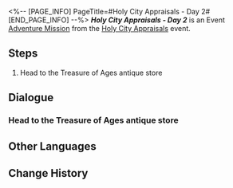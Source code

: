 <%-- [PAGE_INFO]
PageTitle=#Holy City Appraisals - Day 2#
[END_PAGE_INFO] --%>
{{Stub|Dialogue.}}
{{Mission Infobox
|id            = 8031402
|title         = 
|image         = <!--Mission Holy City Appraisals - Day 2.png-->
|type          = Adventure
|event_name    = Holy City Appraisals
|chapter       = 
|requirements  = [[Adventure Mission]] ''[[Holy City Appraisals - Day 1]]'' completed
|summary       = <!--official mission summary from Fate's Atlas-->
|characters    = Theodoros; Trailblazer
|startLocation = [[Amphoreus]] - [["Eternal Holy City" Okhema]]
|world         = Amphoreus
|area          = "Eternal Holy City" Okhema
|prev          = Holy City Appraisals - Day 1
|next          = Holy City Appraisals - Day 3
|rewards       = Credit*1,000
}}
'''''Holy City Appraisals - Day 2''''' is an Event [[Adventure Mission]] from the [[Holy City Appraisals]] event.

==Steps==
# Head to the Treasure of Ages antique store

<!--
==Gameplay Notes==

--><!--
==Trial Character==

-->
==Dialogue==
{{Stub Dialogue}}
===Head to the Treasure of Ages antique store{{subst:void|<!--803140201-->}}===
{{Mission Description|type=adventure|location="Eternal Holy City" Okhema|The treasures up for appraisal today are ready. Time to talk to Theodoros.}}
{{Dialogue Start}}
:{{tx}}
{{Dialogue End}}

==Other Languages==
{{Other Languages
|en   = Holy City Appraisals - Day 2
|zhs  = 圣城鉴宝•第二日
|zht  = 聖城鑑寶•第二日
|ja   = 聖都の宝物鑑定・2日目
|ko   = 거룩한 도시 보물 감정•2일차
|es   = Tasaciones en la ciudad sagrada: día 2
|fr   = Expertise de la ville sainte - Jour&nbsp;2
|ru   = Экспертиза подлинности в священном городе: День 2
|th   = ประเมินสมบัติเมืองศักดิ์สิทธิ์ วันที่ 2
|vi   = Giám Bảo Thánh Thành- Ngày 2
|de   = Schatzbegutachtung der Heiligen Stadt: Tag 2
|id   = Penaksiran Harta Kota Suci: Hari 2
|pt   = Avaliações da Pólis Sagrada - Dia 2
}}

==Change History==
{{Change History|3.1}}
